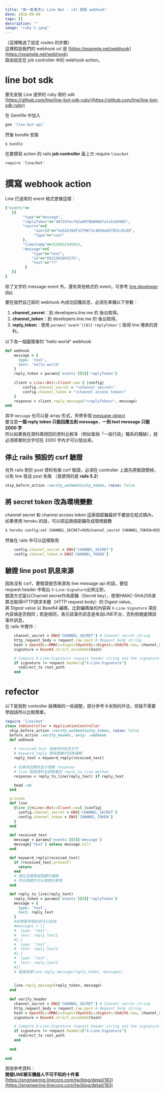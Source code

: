 ```yaml
---
title: "做一隻事求人 Line Bot - (4) 撰寫 webhook"
date: 2018-09-09
tags: []
description: ""
image: "ruby-1.jpeg"
---
```


（這裡略過了設定 routes 的步驟）  
這裡假設我們的 webhook url 是 [https://example.net/webhook](https://example.net/webhook)  
路由設定在 job controller 中的 webhook action。

# line bot sdk

要先安裝 Line 提供的 ruby 用的 sdk  
[https://github.com/line/line-bot-sdk-ruby](https://github.com/line/line-bot-sdk-ruby)

在 Gemfile 中加入

```ruby
gem 'line-bot-api'
```

然後 bundle 安裝

```
$ bundle
```

在要撰寫 action 的 rails **job controller** 最上方 require `line/bot`

```
require 'line/bot'
```

# 撰寫 webhook action

Line 打過來的 event 格式會像這樣：

```ruby
{"events"=>
   [{
        "type"=>"message", 
        "replyToken"=>"49f33fecfd2a4978b806b7afa5163685", 
        "source"=>{
             "userId"=>"Ua52b39df3279673c4856ed5f852c81d9",
             "type"=>"user"
        },
        "timestamp"=>1536052545913, 
        "message"=>{
            "type"=>"text", 
            "id"=>"8521501055275", 
            "text"=>"??"
         }
   }]
}
```

除了文字的 message event 外，還有其他格式的 event，可參考 [line developer doc](https://developers.line.me/en/reference/messaging-api/#message-event)

要在我們自己寫的 webhook 內成功回覆訊息，必須先準備以下參數：

1.  **channel\_secret**：到 developers.line.me 的 後台取得。
2.  **channel\_token**：到 developers.line.me 的 後台取得。
3.  **reply\_token**：使用 `params['event'][0]['replyToken']` 取得 line 傳來的資料。

以下為一個最簡單的 "hello world" webhook

```ruby
def webhook
    message = {
      type: 'text',
      text: 'hello world'
    }
    reply_token = params['events'][0]['replyToken']
    
    client = Line::Bot::Client.new { |config|
        config.channel_secret = "<channel secret>"
        config.channel_token = "<channel access token>"
    }
    response = client.reply_message("<replyToken>", message)
end
```

其中 `message` 也可以是 array 形式，夾帶多個 [message object](https://developers.line.me/en/reference/messaging-api/#message-objects)  
要注意**一個 reply token 只能回應五則 message**，**一則 text message 只能 2000 字**  
所以如果我在資料庫撈回的資料比較多（例如查詢「一般行政」職系的職缺），就必須將單則文字切在 2000 字內才可以發出來。

## 停止 rails 預設的 csrf 驗證

另外 rails 對於 post 資料有做 csrf 驗證，必須在 controller 上面先將驗證關掉，以免 line 發送 post 失敗 （我使用的是 **rails 5.2**）

```ruby
skip_before_action :verify_authenticity_token, raise: false
```

## 將 secret token 改為環境變數

channel secret 和 channel access token 這兩個密鑰最好不要放在程式碼內，如果使用 heroku 的話，可以把這兩個密鑰存成環境變數

```bash
$ heroku config:set CHANNEL_SECRET=你的channel_secret CHANNEL_TOKEN=你的chennel_token
```

然後在 rails 中可以這樣取用

```ruby
    config.channel_secret = ENV['CHANNEL_SECRET']
    config.chennel_token = ENV['CHANNEL_TOKEN']
```

## 驗證 line post 訊息來源

因為沒有 csrf，要驗證是否來源為 line message api 的話，要從 request.header 中取出 `X-Line-Signature`出來比對。  
驗證方式是以Channel secret作為密鑰（Secret key），使用HMAC-SHA256演算法取得HTTP請求本體（HTTP request body）的 Digest value。  
將 Digest value 以 Base64 編碼，比對編碼後的內容與 `X-Line-Signature` 項目內容值是否相同；若是相同，表示該事件訊息是來自LINE平台，否則拒絕處理該事件訊息。  
在 rails 中實作：

```ruby
    channel_secret = ENV['CHANNEL_SECRET'] # Channel secret string
    http_request_body = request.raw_post # Request body string
    hash = OpenSSL::HMAC::digest(OpenSSL::Digest::SHA256.new, channel_secret, http_request_body)
    signature = Base64.strict_encode64(hash)

    # Compare X-Line-Signature request header string and the signature
    if signature != request.headers["X-Line-Signature"]
      redirect_to root_path
    end
```

# refector

以下是我對 controller 結構做的一些調整，部分參考卡米狗的作法，但我不需要學說話所以比較簡單。

```ruby
require 'line/bot'
class JobController < ApplicationController
  skip_before_action :verify_authenticity_token, raise: false
  before_action :verify_header, only: :webhook
  def webhook
    
    # received_text 是接收的訊息文字
    # keyword_reply 撰寫關鍵字回應邏輯
    reply_text = keyword_reply(received_text)
    
    # 如果有回應訊息才需要 response
    # line 驗證資料全部都塞在 reply_to_line method
    response = reply_to_line(reply_text) if reply_text

    head :ok
  end

  private
  def line 
    @line ||=Line::Bot::Client.new{ |config|
      config.channel_secret = ENV['CHANNEL_SECRET']
      config.channel_token = ENV['CHANNEL_TOKEN']
    }
  end
  
  def received_text
    message = params['events'][0]['message']
    message['text'] unless message.nil?
  end

  def keyword_reply(received_text)
    if !received_text.present?
      return
    end
    # 請在這裡撰寫關鍵字邏輯
    # 符合關鍵字可以做哪些事情
  end

  def reply_to_line(reply_text)
    reply_token = params['events'][0]['replyToken']
    message = {
      type: 'text',
      text: reply_text
    }
    #如果要多個訊息可以寫成 
    #messages = [{
    #  type: 'text',
    #  text: reply_text1
    #},{
    #  type: 'text',
    #  text: reply_text2
    #},{
    #  type: 'text',
    #  text: reply_text3
    #}]
    # 最後直接line.reply_message(reply_token, messages)
    
    
    line.reply_message(reply_token, message)
  end
  
  def verify_header
    channel_secret = ENV['CHANNEL_SECRET'] # Channel secret string
    http_request_body = request.raw_post # Request body string
    hash = OpenSSL::HMAC::digest(OpenSSL::Digest::SHA256.new, channel_secret, http_request_body)
    signature = Base64.strict_encode64(hash)

    # Compare X-Line-Signature request header string and the signature
    if signature != request.headers["X-Line-Signature"]
      redirect_to root_path
    end
    
  end
 
end
```

其他參考資料：  
**開發LINE聊天機器人不可不知的十件事**  
[https://engineering.linecorp.com/tw/blog/detail/183](https://engineering.linecorp.com/tw/blog/detail/183)